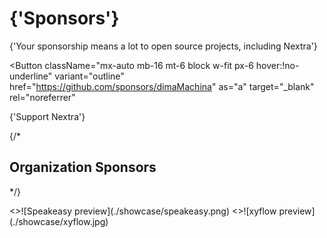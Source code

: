 
<h1 className="mb-4 mt-10 text-center text-[2.5rem] font-bold tracking-tight">
  {'Sponsors'}
</h1>

<p className="text-center text-lg text-gray-500 dark:text-gray-400">
  {'Your sponsorship means a lot to open source projects, including Nextra'}
</p>

<Button
  className="mx-auto mb-16 mt-6 block w-fit px-6 hover:!no-underline"
  variant="outline"
  href="https://github.com/sponsors/dimaMachina"
  as="a"
  target="_blank"
  rel="noreferrer"
>
  {'Support Nextra'}
</Button>

{/* <h2 className="text-center">Organization Sponsors</h2> */}

<Cards num={2} className="hover:[&_a]:!no-underline">
  <Card
    title="Speakeasy"
    href="https://speakeasyapi.dev/docs?utm_source=nextra.site&utm_campaign=nextra&utm_content=logolink"
  >
    <>![Speakeasy preview](./showcase/speakeasy.png)</>
  </Card>
  <Card
    title="xyflow"
    href="https://xyflow.com?utm_source=nextra.site&utm_campaign=nextra&utm_content=logolink"
  >
    <>![xyflow preview](./showcase/xyflow.jpg)</>
  </Card>
</Cards>
